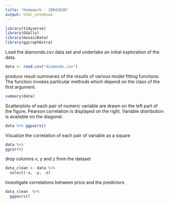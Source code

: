 ```yaml
---
title: "Homework - 28042020"
output: html_notebook
---
```


```r
library(tidyverse)
library(GGally)
library(mosaicData)
library(ggiraphExtra)
```
Load the diamonds.csv data set and undertake an initial exploration of the data.
```r

data <- read.csv("diamonds.csv")
```

produce result summaries of the results of various model fitting functions. The function invokes particular methods which depend on the class of the first argument.
```r

summary(data)
```
Scatterplots of each pair of numeric variable are drawn on the left part of the figure. Pearson correlation is displayed on the right. Variable distribution is available on the diagonal.
```r
data %>% ggpairs()
```
Visualize the correlation of each pair of variable as a square
```r
data %>% 
ggcorr()
```



drop columns x, y and z from the dataset
```r
data_clean <- data %>% 
  select(-x, -y, -z)
```

investigate correlations between price and the predictors

```r
data_clean  %>% 
  ggpairs()
```

